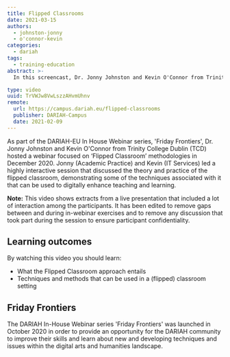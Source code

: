 ```yaml
---
title: Flipped Classrooms
date: 2021-03-15
authors:
  - johnston-jonny
  - o'connor-kevin
categories:
  - dariah
tags:
  - training-education
abstract: >-
  In this screencast, Dr. Jonny Johnston and Kevin O'Connor from Trinity College Dublin (TCD) discuss and demonstrate the ‘Flipped Classroom’ approach to teaching and training, exploring how the use of asynchronous methods can open up more in-classroom discussion, and what technologies can best support this.

type: video
uuid: TrVWJw8VwLszzAHvmUhnv
remote:
  url: https://campus.dariah.eu/flipped-classrooms
  publisher: DARIAH-Campus
  date: 2021-02-09
---
```


As part of the DARIAH-EU In House Webinar series, 'Friday Frontiers', Dr. Jonny Johnston and Kevin O'Connor from Trinity College Dublin (TCD) hosted a webinar focused on ‘Flipped Classroom’ methodologies in December 2020. Jonny (Academic Practice) and Kevin (IT Services) led a highly interactive session that discussed the theory and practice of the flipped classroom, demonstrating some of the techniques associated with it that can be used to digitally enhance teaching and learning.

**Note:** This video shows extracts from a live presentation that included a lot of interaction among the participants. It has been edited to remove gaps between and during in-webinar exercises and to remove any discussion that took part during the session to ensure participant confidentiality.

## Learning outcomes

By watching this video you should learn:

- What the Flipped Classroom approach entails
- Techniques and methods that can be used in a (flipped) classroom setting

<VideoCard
  title="Click to view"
  subtitle="Flipped Classrooms"
  id="b8NaN28eFxY"
  image="/assets/images/cms/posts/flipped-classrooms/Flipped_Classrooms_Title_Slide.jpeg"
/>

## Friday Frontiers

The DARIAH In-House Webinar series 'Friday Frontiers' was launched in October 2020 in order to provide an opportunity for the DARIAH community to improve their skills and learn about new and developing techniques and issues within the digital arts and humanities landscape.

